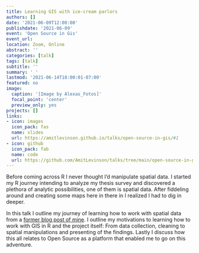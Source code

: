 ```yaml
---
title: Learning GIS with ice-cream parlors
authors: []
date: '2021-06-09T12:00:00'
publishdate: '2021-06-09'
event: 'Open Source in Gis'
event_url:
location: Zoom, Online
abstract: ''
categories: [talk]
tags: [talk]
subtitle: ''
summary: ' '
lastmod: '2021-06-14T18:00:01-07:00'
featured: no
image:
  caption: '[Image by Alexas_Fotos]'
  focal_point: 'center'
  preview_only: yes
projects: []
links:
- icon: images
  icon_pack: fas
  name: slides
  url: https://amitlevinson.github.io/talks/open-source-in-gis/#1
- icon: github
  icon_pack: fab
  name: code
  url: https://github.com/AmitLevinson/talks/tree/main/open-source-in-gis
---
```


Before coming across R I never thought I'd manipulate spatial data. I started my R journey intending to analyze my thesis survey and discovered a plethora of analytic possibilities, one of them is spatial data. After fiddeling around and creating some maps here in there in I realized I had to dig in deeper.

In this talk I outline my journey of learning how to work with spatial data from a [former blog post of mine](https://amitlevinson.com/blog/exploring-ice-cream-locations/). I outline my motivations to learning how to work with GIS in R and the project itself: From data collection, cleaning to spatial manipulations and presenting of the findings. Lastly I discuss how this all relates to Open Source as a platform that enabled me to go on this adventure.